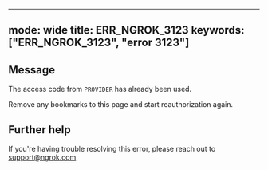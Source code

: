 
---
mode: wide
title: ERR_NGROK_3123
keywords: ["ERR_NGROK_3123", "error 3123"]
---

## Message
The access code from `PROVIDER` has already been used.

Remove any bookmarks to this page and start reauthorization again.




## Further help
If you're having trouble resolving this error, please reach out to [support@ngrok.com](mailto:support@ngrok.com?subject=Help%20with%20ERR_NGROK_3123)

